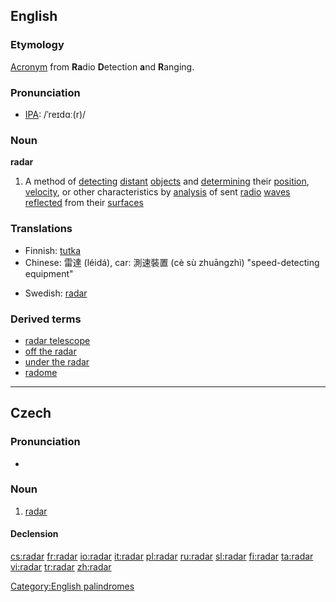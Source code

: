 ==English==

===Etymology===
[[Acronym]] from '''Ra'''dio '''D'''etection '''a'''nd '''R'''anging.

===Pronunciation===
*[[w:IPA|IPA]]: /ˈreɪdɑː(r)/

===Noun===
{{wikipedia}}
'''radar'''

# A method of [[detecting]] [[distant]] [[object]]s and [[determining]] their [[position]], [[velocity]], or other characteristics by [[analysis]] of sent [[radio]] [[wave]]s [[reflect]]ed from their [[surface]]s

===Translations===
{{rfc-level|Translations at L3+ (AutoFormat would have corrected level of Translations)}}
{{top}}
*Finnish: [[tutka]]
*Chinese: 雷達 (léidá), car: 測速裝置 (cè sù zhuāngzhì) "speed-detecting equipment"
{{mid}}
*Swedish: [[radar]] {{c}}
{{bottom}}

===Derived terms===
*[[radar telescope]]
*[[off the radar]]
*[[under the radar]]
*[[radome]]

[[Category:English palindromes]]

----
==Czech==

===Pronunciation===
* {{IPA|/radar/|lang=cs}}

===Noun===
{{cs-noun|g=m}}

# [[English|radar]]

====Declension====
{{cs-noun-decl|radar|radaru|radaru|radar|radare|radaru|radarem |radary|radarů|radarům|radary|radary|radarech|radary}}

[[cs:radar]]
[[fr:radar]]
[[io:radar]]
[[it:radar]]
[[pl:radar]]
[[ru:radar]]
[[sl:radar]]
[[fi:radar]]
[[ta:radar]]
[[vi:radar]]
[[tr:radar]]
[[zh:radar]]